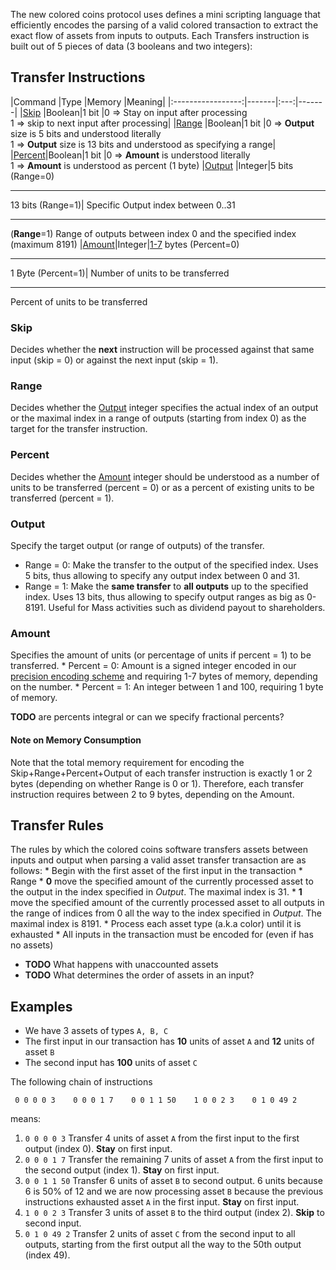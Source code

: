The new colored coins protocol uses defines a mini scripting language that efficiently encodes the parsing of a valid colored transaction to extract the exact flow of assets from inputs to outputs. Each Transfers instruction is built out of 5 pieces of data (3 booleans and two integers):

== Transfer Instructions ==

|Command |Type |Memory |Meaning| |:-----------------:|-------|:---:|-------| |[[#skip|Skip]] |Boolean|1 bit |0 =&gt; Stay on input after processing<br/>1 =&gt; skip to next input after processing| |[[#range|Range]] |Boolean|1 bit |0 =&gt; '''Output''' size is 5 bits and understood literally<br/>1 =&gt; '''Output''' size is 13 bits and understood as specifying a range| |[[#percent|Percent]]|Boolean|1 bit |0 =&gt; '''Amount''' is understood literally<br/>1 =&gt; '''Amount''' is understood as percent (1 byte) |[[#output|Output]] |Integer|5 bits (Range=0)
<hr/>
13 bits (Range=1)| Specific Output index between 0..31
<hr/>
('''Range'''=1) Range of outputs between index 0 and the specified index (maximum 8191) |[[#amount|Amount]]|Integer|[[Number%20Encoding|1-7]] bytes (Percent=0)
<hr/>
1 Byte (Percent=1)| Number of units to be transferred
<hr/> 
Percent of units to be transferred

=== Skip ===

Decides whether the '''next''' instruction will be processed against that same input (skip = 0) or against the next input (skip = 1).

=== Range ===

Decides whether the [[#output|Output]] integer specifies the actual index of an output or the maximal index in a range of outputs (starting from index 0) as the target for the transfer instruction.

=== Percent ===

Decides whether the [[#amount|Amount]] integer should be understood as a number of units to be transferred (percent = 0) or as a percent of existing units to be transferred (percent = 1).

=== Output ===

Specify the target output (or range of outputs) of the transfer.

* Range = 0: Make the transfer to the output of the specified index. Uses 5 bits, thus allowing to specify any output index between 0 and 31.
* Range = 1: Make the '''same transfer''' to '''all outputs''' up to the specified index. Uses 13 bits, thus allowing to specify output ranges as big as 0-8191. Useful for Mass activities such as dividend payout to shareholders.

=== Amount ===

Specifies the amount of units (or percentage of units if percent = 1) to be transferred. * Percent = 0: Amount is a signed integer encoded in our [[Number%20Encoding|precision encoding scheme]] and requiring 1-7 bytes of memory, depending on the number. * Percent = 1: An integer between 1 and 100, requiring 1 byte of memory.

'''TODO''' are percents integral or can we specify fractional percents?

==== Note on Memory Consumption ====

Note that the total memory requirement for encoding the Skip+Range+Percent+Output of each transfer instruction is exactly 1 or 2 bytes (depending on whether Range is 0 or 1). Therefore, each transfer instruction requires between 2 to 9 bytes, depending on the Amount.

== Transfer Rules ==

The rules by which the colored coins software transfers assets between inputs and output when parsing a valid asset transfer transaction are as follows: * Begin with the first asset of the first input in the transaction * Range * '''0''' move the specified amount of the currently processed asset to the output in the index specified in ''Output''. The maximal index is 31. * '''1''' move the specified amount of the currently processed asset to all outputs in the range of indices from 0 all the way to the index specified in ''Output''. The maximal index is 8191. * Process each asset type (a.k.a color) until it is exhausted * All inputs in the transaction must be encoded for (even if has no assets)

* '''TODO''' What happens with unaccounted assets
* '''TODO''' What determines the order of assets in an input?

== Examples ==

* We have 3 assets of types <code>A, B, C</code>
* The first input in our transaction has '''10''' units of asset <code>A</code> and '''12''' units of asset <code>B</code>
* The second input has '''100''' units of asset <code>C</code>

The following chain of instructions

<pre> 0 0 0 0 3    0 0 0 1 7    0 0 1 1 50    1 0 0 2 3    0 1 0 49 2</pre>
means:

# <code>0 0 0 0 3</code> Transfer 4 units of asset <code>A</code> from the first input to the first output (index 0). '''Stay''' on first input.
# <code>0 0 0 1 7</code> Transfer the remaining 7 units of asset <code>A</code> from the first input to the second output (index 1). '''Stay''' on first input.
# <code>0 0 1 1 50</code> Transfer 6 units of asset <code>B</code> to second output. 6 units because 6 is 50% of 12 and we are now processing asset <code>B</code> because the previous instructions exhausted asset <code>A</code> in the first input. '''Stay''' on first input.
# <code>1 0 0 2 3</code> Transfer 3 units of asset <code>B</code> to the third output (index 2). '''Skip''' to second input.
# <code>0 1 0 49 2</code> Transfer 2 units of asset <code>C</code> from the second input to all outputs, starting from the first output all the way to the 50th output (index 49).

